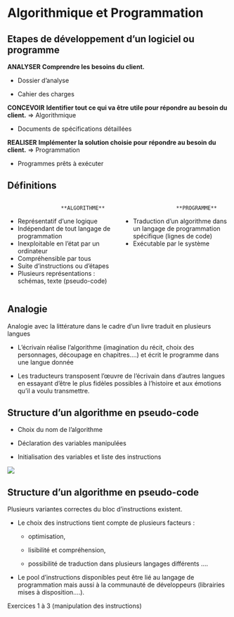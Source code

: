 # Algorithmique et Programmation {.backgroundTitre}

## Etapes de développement d'un logiciel ou programme

[**ANALYSER**]{.Terre_battue2} **Comprendre les besoins du client.**

-   Dossier d'analyse

-   Cahier des charges

[**CONCEVOIR**]{.Terre_battue2} **Identifier tout ce qui va être utile pour répondre au besoin du client.** =\> [Algorithmique]{.Bourgeon2}

-   Documents de spécifications détaillées

[**REALISER**]{.Terre_battue2} **Implémenter la solution choisie pour répondre au besoin du client.** =\> [Programmation]{.Bourgeon2}

-   Programmes prêts à exécuter

## Définitions

::: columns
::: {.column width="50%"}
                     **ALGORITHME**
- Représentatif d’une logique 
- Indépendant de tout langage de programmation 
- Inexploitable en l’état par un ordinateur
- Compréhensible par tous
- Suite d’instructions ou d’étapes
- Plusieurs représentations : schémas, texte (pseudo-code)
:::

::: {.column width="50%"}
                     **PROGRAMME**
- Traduction d’un algorithme dans un langage de programmation spécifique (lignes de code)
- Exécutable par le système
:::
:::


## Analogie

Analogie avec la littérature dans le cadre d’un livre traduit en plusieurs langues

-   L’écrivain réalise l’algorithme (imagination du récit, choix des personnages, découpage en chapitres….) et écrit le programme dans une langue donnée

-   Les traducteurs transposent l’œuvre de l’écrivain dans d’autres langues en essayant d’être le plus fidèles possibles à l’histoire et aux émotions qu’il a voulu transmettre.

## Structure d'un algorithme en pseudo-code

-   Choix du nom de l’algorithme

-   Déclaration des variables manipulées

-   Initialisation des variables et liste des instructions

![](images/clipboard-algo.png){fig-align="center"}

## Structure d'un algorithme en pseudo-code

Plusieurs variantes correctes du bloc d’instructions existent.

-   Le choix des instructions tient compte de plusieurs facteurs :

    -   optimisation,

    -   lisibilité et compréhension,

    -   possibilité de traduction dans plusieurs langages différents ….

-   Le pool d’instructions disponibles peut être lié au langage de programmation mais aussi à la communauté de développeurs (librairies mises à disposition….).

[Exercices 1 à 3 (manipulation des instructions)]{.Terre_battue2}
